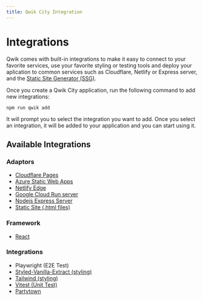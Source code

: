 ```yaml
---
title: Qwik City Integration
---
```


# Integrations

Qwik comes with built-in integrations to make it easy to connect to your favorite services, use your favorite styling or testing tools and deploy your aplication to common services such as Cloudflare, Netlify or Express server, and the [Static Site Generator (SSG)](https://qwik.builder.io/qwikcity/static-site-generation/static-site-config/).

Once you create a Qwik City application, run the following command to add new integrations:

```shell
npm run qwik add
```

It will prompt you to select the integration you want to add. Once you select an integration, it will be added to your application and you can start using it.

## Available Integrations
### Adaptors
- [Cloudflare Pages](/integrations/deployments/cloudflare-pages/index.mdx)
- [Azure Static Web Apps](/integrations/deployments/azure-swa/index.mdx)
- [Netlify Edge](/integrations/deployments/netlify-edge/index.mdx)
- [Google Cloud Run server](/integrations/deployments/gcp-cloud-run/index.mdx)
- [Nodejs Express Server](/integrations/deployments/node/index.mdx)
- [Static Site (.html files)](/qwikcity/static-site-generation/overview/index.mdx)

### Framework
- [React](/integrations/integration/react/index.mdx)


### Integrations
- Playwright (E2E Test)
- [Styled-Vanilla-Extract (styling)](/integrations/integration/styled-vanilla-extract/index.mdx)
- [Tailwind (styling)](/integrations/integration/tailwind/index.mdx)
- [Vitest (Unit Test)](/integrations/integration/vitest/index.mdx)
- [Partytown](/integrations/integration/partytown/index.mdx)
